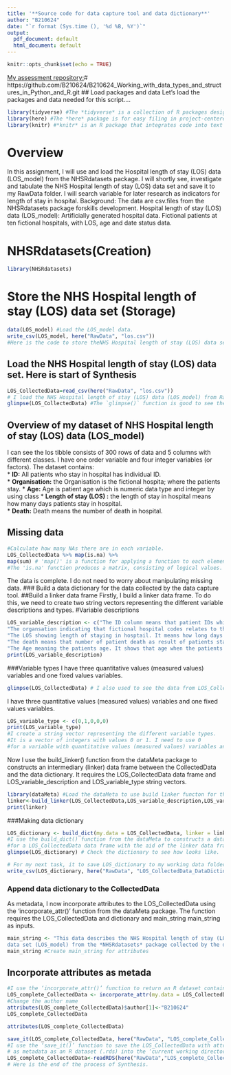 ```yaml
---
title: '**Source code for data capture tool and data dictionary**'
author: "B210624"
date: "`r format (Sys.time (), '%d %B, %Y')`"
output:
  pdf_document: default
  html_document: default
---
```


```r
knitr::opts_chunk$set(echo = TRUE)
```
[My assessment repository:](https://github.com/B210624/B210624_Working_with_data_types_and_structures_in_Python_and_R.git)# https://github.com/B210624/B210624_Working_with_data_types_and_structures_in_Python_and_R.git
## Load packages and data
Let’s load the packages and data needed for this script....
```r
library(tidyverse) #The *tidyverse* is a collection of R packages designed for  maniplating dataset..
library(here) #The *here* package is for easy filing in project-centered workflows.
library(knitr) #*knitr* is an R package that integrates code into text documents.
```
# **Overview**
In this assignment, I will use and load the Hospital length of stay (LOS) data (LOS_model) from the NHSRdatasets package. I will shortly see, investigate and tabulate the NHS Hospital length of stay (LOS) data set and save it to my RawData folder. I will search variable for later research as indicators for length of stay in hospital. Background: The data are csv.files from the NHSRdatasets package forskills development.
Hospital length of stay (LOS) data (LOS_model): Artificially generated hospital data. Fictional patients at ten fictional hospitals, with LOS, age and date status data. 

# **NHSRdatasets(Creation)**
```r
library(NHSRdatasets)
```
# **Store the NHS Hospital length of stay (LOS) data set (Storage)**
```r
data(LOS_model) #Load the LOS_model data.
write_csv(LOS_model, here("RawData", "los.csv")) 
#Here is the code to store theNHS Hospital length of stay (LOS) data set.
```
## Load the NHS Hospital length of stay (LOS) data set. Here is start of Synthesis
```r
LOS_CollectedData=read_csv(here("RawData", "los.csv"))
# I load the NHS Hospital length of stay (LOS) data (LOS_model) from RawData folder.
glimpse(LOS_CollectedData) #The `glimpse()` function is good to see the columns/variables in a data frame and show data type.
```
## Overview of my dataset of NHS Hospital length of stay (LOS) data (LOS_model)
I can see the los tibble consists of 300 rows of data and 5 columns with different classes. I have one order variable and four integer variables (or factors).
The dataset contains:     
* **ID:** All patients who stay in hospital has individual ID.  
*	**Organisation:** the Organisation is the fictional hospita; where the patients stay. 
*	**Age:** Age is patient age which is numeric data type and integer by using class 
* **Length of stay (LOS) :** the length of stay in hospital means how many days patients stay in hospital.    
*	**Death:** Death means the number of death in hospital.   

## Missing data
```r
#Calculate how many NAs there are in each variable.
LOS_CollectedData %>% map(is.na) %>%
map(sum) # 'map()' is a function for applying a function to each element of a list.
#The 'is.na' function produces a matrix, consisting of logical values.
```
The data is complete. I do not need to worry about manipulating missing data. 
### Build a data dictionary
for the data collected by the data capture tool. ##Build a linker data frame Firstly, I build a linker data frame. To do this, we need to create two string vectors representing the different variable descriptions and
types.
#Variable descriptions
```r
LOS_variable_description <- c("The ID column means that patient IDs which can be linked to the data collected to the original LOS_model data in the 'RawData' folder.",
"The organsation indicating that fictional hospital codes relates to the place where the patients stay.",
"The LOS showing length of staying in hosptail. It means how long days the patients stay in hospital.", 
"The death means that number of patient death as result of patients staying in hospital.",
"The Age meaning the patients age. It shows that age when the patients start staying in hosptail.")
print(LOS_variable_description)
```
###Variable types
I have three quantitative values (measured values) variables and one fixed values variables.
```r
glimpse(LOS_CollectedData) # I also used to see the data from LOS_CollectedData data frame.
```
I have three quantitative values (measured values) variables and one fixed values variables.
```r
LOS_variable_type <- c(0,1,0,0,0)
print(LOS_variable_type)
#I create a string vector representing the different variable types.
#It is a vector of integers with values 0 or 1. I need to use 0
#for a variable with quantitative values (measured values) variables and 1 for fixed values variables.
```
Now I use the build_linker() function from the dataMeta package to constructs an intermediary (linker) data frame between the CollectedData and the data dictionary. It requires the LOS_CollectedData data frame
and LOS_variable_description and LOS_variable_type string vectors.
```r
library(dataMeta) #Load the dataMeta to use build linker functon for the connection #for making dictionary.
linker<-build_linker(LOS_CollectedData,LOS_variable_description,LOS_variable_type)
print(linker)
```
###Making data dictionary
```r
LOS_dictionary <- build_dict(my.data = LOS_CollectedData, linker = linker)
#I use the build_dict() function from the dataMeta to constructs a data dictionary
#for a LOS_CollectedData data frame with the aid of the linker data frame between.
glimpse(LOS_dictionary) # Check the dictionary to see how looks like.
```

```r
# For my next task, it to save LOS_dictionary to my working data folder 'Data'
write_csv(LOS_dictionary, here("RawData", "LOS_CollectedData_DataDictionary.csv"))
```
### Append data dictionary to the CollectedData
As metadata, I now incorporate attributes to the LOS_CollectedData using the ‘incorporate_attr()’ function from the dataMeta package. The function requires the LOS_CollectedData and dictionary and main_string main_string as inputs.
```r
main_string <- "This data describes the NHS Hospital length of stay (LOS)
data set (LOS_model) from the *NHSRdatasets* package collected by the data capture tool."
main_string #Create main_string for attributes
```
## Incorporate attributes as metada
```r
#I use the ‘incorporate_attr()’ function to return an R dataset containing metadata stored in its attributes. The attributes include: a data dictionary, number of columns, number of rows, the name of the author and added it, the time when it was last edited, a brief description 
LOS_complete_CollectedData <- incorporate_attr(my.data = LOS_CollectedData, data.dictionary = LOS_dictionary,main_string = main_string)
#Change the author name
attributes(LOS_complete_CollectedData)$author[1]<-"B210624"
LOS_complete_CollectedData
```

```r
attributes(LOS_complete_CollectedData)
```

```r
save_it(LOS_complete_CollectedData, here("RawData", "LOS_complete_CollectedData"))
#I use the ‘save_it()’ function to save the LOS_CollectedData with attributes stored
# as metadata as an R dataset (.rds) into the ‘current working directory’RawData’ folder.
LOS_complete_CollectedData<-readRDS(here("RawData","LOS_complete_CollectedData.rds"))
# Here is the end of the process of Synthesis.
```